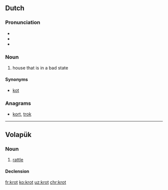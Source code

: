 ==Dutch==

===Pronunciation===
* {{IPA|krɔt|lang=nl}}
* {{audio|Nl-krot.ogg|Audio}}
* {{rhymes|ɔt|lang=nl}}

===Noun===
{{nl-noun|n|-en|krotje or krotteke}}
# house that is in a bad state

====Synonyms====
* [[kot]]

===Anagrams===
* [[kort#Dutch|kort]], [[trok#Dutch|trok]]

----

==Volapük==

===Noun===
{{vo-noun}}

# [[rattle]]

====Declension====
{{vo-decl-noun}}

[[fr:krot]]
[[ko:krot]]
[[uz:krot]]
[[chr:krot]]